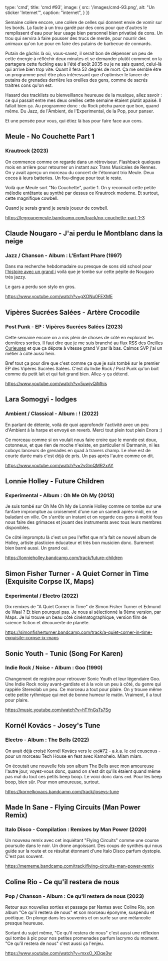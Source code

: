 
  type: 'cmd',
  title: 'cmd #93',
  image: {
    src: '/images/cmd-93.png',
    alt: "Un sticker 'Internet'",
    caption: "internet",
  }
})

Semaine colère encore, une colère de celles qui donnent envie de vomir sur les bords. La faute à un trou gardé par des cons pour que d'autres le remplissent d'eau pour leur usage bien personnel bien privatisé de cons. Un trou qui servira à faire pousser des trucs de merde, pour nourrir des animaux qu'on tue pour en faire des putains de barbecue de connards.

Putain de gâchis là où, vous-savez, il serait bon de dépenser un peu de cette énergie à réfléchir deux minutes et se demander plutôt comment on la partagera cette fucking eau à l'été d'août 2035 ou je ne sais quand, celui-là qui arrive bien trop vite. Quant il fera 52 degrés de mort. Ça me semble être un programme peut-être plus intéressant que d'optimiser le lancer de putains de grenades derrière les oreilles des gens, comme de sacrés traitres cons qu'on est.

Hasard des tracklists ou bienveillance heureuse de la musique, allez savoir : ce qui passait entre mes deux oreilles cette semaine étaient plutôt apaisé. Il fallait bien ça. Au programme donc : du Rock pêchu parce que bon, quand même. Du Jazz, de l'Ambient, de l'Experimental, de la Pop, pour panser.

Et une pensée pour vous, qui étiez là bas pour faire face aux cons.


## Meule - No Couchette Part 1

### Krautrock (2023)

On commence comme on regarde dans un rétroviseur. Flashback quelques mois en arrière pour retourner un instant aux Trans Musicales de Rennes. On y avait aperçu un morceau du concert de l'étonnant trio Meule. Deux cocos à leurs batteries. Un fou-dingue pour tout le reste.

Voilà que Meule sort "No Couchette", partie 1. On y reconnait cette petite mélodie entêtante au synthé par dessus ce Krautrock moderne. Et surtout, cette magnifique cowbell.

Quand je serais grand je serais joueur de cowbell.

https://legroupemeule.bandcamp.com/track/no-couchette-part-1-3



## Claude Nougaro - J'ai perdu le Montblanc dans la neige

### Jazz / Chanson - Album : L'Enfant Phare (1997)

Dans ma recherche hebdomadaire ou presque de sons old school pour [l'histoire avec un grand i](https://www.prun.net/emission/1V0a-lhistoire-avec-un-grand-i) voilà que je tombe sur cette pépite de Nougaro très jazzy.

Le gars a perdu son stylo en gros.

https://www.youtube.com/watch?v=gXONu0FEXME




## Vipères Sucrées Salées - Artère Crocodile

### Post Punk - EP : Vipères Sucrées Salées (2023)

Cette semaine encore on a mis plein de choses de côté en explorant les dernières sorties. Il faut dire que je me suis branché au flux RSS des [Oreilles Curieuses](https://lesoreillescurieuses.com/) et que ça dépote à vitesse grand V par là bas. Calmos SVP j'ai un métier à côté aussi hein.

Bref tout ça pour dire que c'est comme ça que je suis tombé sur le premier EP des Vipères Sucrées Salées. C'est du Indie Rock / Post Punk qu'on boit comme du petit lait et qui fait grand bien. Allez-y ça détend.

https://www.youtube.com/watch?v=5uwjvQiMhis



## Lara Somogyi - lodges

### Ambient / Classical - Album : ! (2022)

En parlant de détente, voilà de quoi approfondir l'activité avec un peu d'Ambient à la harpe et envoyé en reverb. Merci tout plein tout plein Enora :)

Ce morceau comme si on voulait nous faire croire que le monde est doux, cotonneux, et que rien de moche n'existe, en particulier ni Darmanin, ni les coboys lanceurs de grenades en quad à travers champ. Le rêve est de courte durée mais c'est déjà de pris. Un pas après l'autre comme on dit.

https://www.youtube.com/watch?v=2vGmQMR2xAY



## Lonnie Holley - Future Children

### Experimental - Album : Oh Me Oh My (2013)

Je suis tombé sur Oh Me Oh My de Lonnie Holley comme on tombe sur une fanfare impromptue au croisement d'une rue un samedi après-midi, en se baladant en ville. On s'arrête un instant et on regarde ces gens à moitié fous nous faire des grimaces et jouant des instruments avec tous leurs membres disponibles.

Ce côté impromptu là c'est un peu l'effet que m'a fait ce nouvel album de Holley, artiste plasticien  éducateur et très bon musicien donc. Surement bien barré aussi. Un grand oui.

https://lonnieholley.bandcamp.com/track/future-children



## Simon Fisher Turner - A Quiet Corner in Time (Exquisite Corpse IX, Maps)

### Experimental / Electro (2022)

Dix remixes de "A Quiet Corner in Time" de Simon Fisher Turner et Edmund de Waal ? Et bien pourquoi pas. Je nous ai sélectionné la 9ème version, par Maps. Je lui trouve un beau côté cinématographique, version film de science fiction et découverte de planète.

https://simonfisherturner.bandcamp.com/track/a-quiet-corner-in-time-exquisite-corpse-ix-maps



## Sonic Youth - Tunic (Song For Karen)

### Indie Rock / Noise - Album : Goo (1990)

Changement de registre pour retrouver Sonic Youth et leur légendaire Goo. Une Indie Rock noisy avant-gardiste et à la voix un peu à côté, du genre qui rappèle Stereolab un peu. Ce morceau a tout pour plaire. On y trouve même cette petite rythmique qui met de bonne humeur le matin. Vraiment, il a tout pour plaire.

https://music.youtube.com/watch?v=hTYnGsTs7Sg



## Kornél Kovács - Josey's Tune

### Electro - Album : The Bells (2022)

On avait déjà croisé Kornél Kovács vers le [`cmd`#72](https://cmd.wuips.com/post/2022-11-04-cmd-72) - a.k.a. le `cmd` couscous - pour un morceau Tech House en feat avec Kamohelo. Miam miam.

On écoutait une nouvelle fois son album The Bells avec mon amoureuse l'autre jour, voyez-vous donc, quand on s'est dit qu'ils étaient quand même pas mal du tout ces petits beep boop. Le voici donc dans `cmd`. Pour les beep boop, bien sûr. Pour mon amoureuse, surtout.

https://kornelkovacs.bandcamp.com/track/joseys-tune



## Made In Sane - Flying Circuits (Man Power Remix)

### Italo Disco - Compilation : Remixes by Man Power (2020)

Un nouveau remix avec cet inquiétant "Flying Circuits" comme une course poursuite dans le noir. Un drone angoissant. Des coups de synthés qui nous guide sur la route et ce résultat étonnant d'une Italo Disco parfum dystopie. C'est pas souvent.

https://mememe.bandcamp.com/track/flying-circuits-man-power-remix



## Coline Rio - Ce qu'il restera de nous

### Pop / Chanson - Album : Ce qu'il restera de nous (2023)

Retour aux nouvelles sorties et passage par Nantes avec Coline Rio, son album "Ce qu'il restera de nous" et son morceau éponyme, suspendu et poétique. On plonge dans les souvenirs et on surfe sur une mélancolie presque heureuse.

Sortant du sujet même, "Ce qu'il restera de nous" c'est aussi une réflexion qui tombe à pic pour nos petites promenades parfum lacrymo du moment. "Ce qu'il restera de nous" c'est aussi ça l'enjeu.

https://www.youtube.com/watch?v=mxxO_XDqe3w

